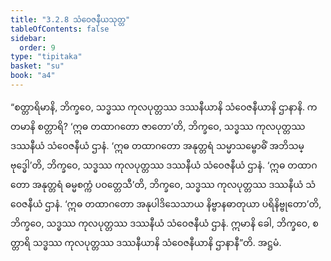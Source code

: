 ```yaml
---
title: "3.2.8 သံဝေဇနီယသုတ္တ"
tableOfContents: false
sidebar:
  order: 9
type: "tipitaka"
basket: "su"
book: "a4"
---
```



<DynamicBreadcrumb />

<Division number="118" book="a4">

<Paragraph number="774" book="a4">
“စတ္တာရိမာနိ, ဘိက္ခဝေ, သဒ္ဓဿ ကုလပုတ္တဿ ဒဿနီယာနိ သံဝေဇနီယာနိ ဌာနာနိ. ကတမာနိ စတ္တာရိ? ‘ဣဓ တထာဂတော ဇာတော’တိ, ဘိက္ခဝေ, သဒ္ဓဿ ကုလပုတ္တဿ ဒဿနီယံ သံဝေဇနီယံ ဌာနံ. ‘ဣဓ တထာဂတော အနုတ္တရံ သမ္မာသမ္ဗောဓိံ အဘိသမ္ဗုဒ္ဓေါ’တိ, ဘိက္ခဝေ, သဒ္ဓဿ ကုလပုတ္တဿ ဒဿနီယံ သံဝေဇနီယံ ဌာနံ. ‘ဣဓ တထာဂတော အနုတ္တရံ ဓမ္မစက္ကံ ပဝတ္တေသီ’တိ, ဘိက္ခဝေ, သဒ္ဓဿ ကုလပုတ္တဿ ဒဿနီယံ သံဝေဇနီယံ ဌာနံ. ‘ဣဓ တထာဂတော အနုပါဒိသေသာယ နိဗ္ဗာနဓာတုယာ ပရိနိဗ္ဗုတော’တိ, ဘိက္ခဝေ, သဒ္ဓဿ ကုလပုတ္တဿ ဒဿနီယံ သံဝေဇနီယံ ဌာနံ. ဣမာနိ ခေါ, ဘိက္ခဝေ, စတ္တာရိ သဒ္ဓဿ ကုလပုတ္တဿ ဒဿနီယာနိ သံဝေဇနီယာနိ ဌာနာနီ”တိ.

</Paragraph>
</Division>

<Paragraph number="775" type="center" book="a4">
အဋ္ဌမံ.
</Paragraph>